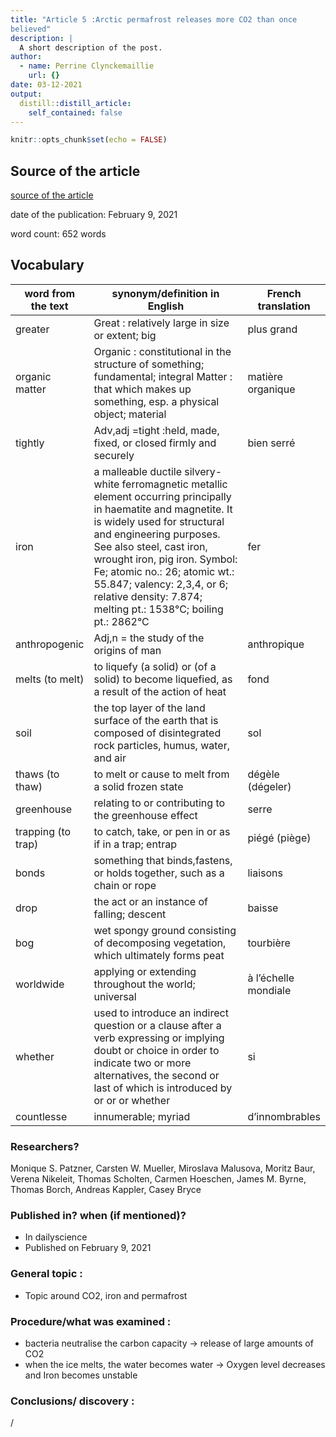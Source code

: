 ```yaml
---
title: "Article 5 :Arctic permafrost releases more CO2 than once
believed"
description: |
  A short description of the post.
author:
  - name: Perrine Clynckemaillie
    url: {}
date: 03-12-2021
output:
  distill::distill_article:
    self_contained: false
---
```


```r
knitr::opts_chunk$set(echo = FALSE)
```

## Source of the article
[source of the article](:	https://www.sciencedaily.com/releases/2021/02/210209113807.htm)

date of the publication: February 9, 2021
  
word count: 652 words

## Vocabulary

| word from the text | synonym/definition in English                                                                                                                                                                                                                                                                                                                                                | French translation   |
|--------------------|------------------------------------------------------------------------------------------------------------------------------------------------------------------------------------------------------------------------------------------------------------------------------------------------------------------------------------------------------------------------------|----------------------|
| greater            | Great : relatively large in size or extent; big                                                                                                                                                                                                                                                                                                                              | plus grand           |
| organic matter     | Organic : constitutional in the structure of something; fundamental; integral Matter : that which makes up something, esp. a physical object; material                                                                                                                                                                                                                       | matière organique    |
| tightly            | Adv,adj =tight :held, made, fixed, or closed firmly and securely                                                                                                                                                                                                                                                                                                             | bien serré           |
| iron               | a malleable ductile silvery-white ferromagnetic metallic element occurring  principally in haematite and magnetite. It is widely used for structural and  engineering purposes. See also steel, cast iron, wrought iron, pig iron.  Symbol: Fe; atomic no.: 26; atomic wt.: 55.847; valency: 2,3,4, or 6;  relative density: 7.874; melting pt.: 1538°C; boiling pt.: 2862°C | fer                  |
| anthropogenic      | Adj,n = the study of the origins of man                                                                                                                                                                                                                                                                                                                                      | anthropique          |
| melts (to melt)    | to liquefy (a solid) or (of a solid) to become liquefied, as a result of  the action of heat                                                                                                                                                                                                                                                                                 | fond                 |
| soil               | the top layer of the land surface of the earth that is composed of disintegrated  rock particles, humus, water, and air                                                                                                                                                                                                                                                      | sol                  |
| thaws (to thaw)    | to melt or cause to melt from a solid frozen state                                                                                                                                                                                                                                                                                                                           | dégèle (dégeler)     |
| greenhouse         | relating to or contributing to the greenhouse effect                                                                                                                                                                                                                                                                                                                         | serre                |
| trapping (to trap) | to catch, take, or pen in or as if in a trap; entrap                                                                                                                                                                                                                                                                                                                         | piégé (piège)        |
| bonds              | something that binds,fastens, or holds together, such as a chain or rope                                                                                                                                                                                                                                                                                                     | liaisons             |
| drop               | the act	or an instance of falling; descent                                                                                                                                                                                                                                                                                                                                    | baisse               |
| bog                | wet spongy ground consisting of decomposing vegetation, which ultimately forms peat                                                                                                                                                                                                                                                                                          | tourbière            |
| worldwide          | applying or extending throughout the world; universal                                                                                                                                                                                                                                                                                                                        | à l'échelle mondiale |
| whether            | used to introduce an indirect question or a clause after a verb expressing or  implying doubt or choice in order to indicate two or more alternatives, the second  or last of which is introduced by or or or whether                                                                                                                                                        | si                   |
| countlesse         | innumerable; myriad                                                                                                                                                                                                                                                                                                                                                          | d'innombrables       |

### Researchers?

Monique S. Patzner, Carsten W. Mueller, Miroslava Malusova, Moritz Baur, Verena Nikeleit, Thomas Scholten, Carmen Hoeschen, James M. Byrne, Thomas Borch, Andreas Kappler, Casey Bryce

### Published	in? when (if mentioned)?

  - In	dailyscience
  - Published	on February 9, 2021
  
### General	topic :

  - Topic	around CO2, iron and	permafrost
  
### Procedure/what was examined :
	
  - bacteria neutralise	the	carbon capacity -> release	of	large	amounts of CO2
  - when the ice melts, the water becomes water -> Oxygen level decreases	and	Iron becomes unstable

### Conclusions/	discovery :
/
